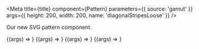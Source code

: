

<Meta
  title={title}
  component={Pattern}
  parameters={{ source: 'gamut' }}
  args={{ height: 200, width: 200, name: 'diagonalStripesLoose' }}
/>

Our new SVG pattern component.

<Canvas>
  <Story name="Pattern" args={{ width: '100%', height: 200 }}>
    {(args) => <Pattern {...args} />}
  </Story>
</Canvas>

<PropsTable story="Pattern" />

<Canvas withSource="open">
  <Story name="Pattern Loose">{(args) => <Pattern {...args} />}</Story>
  <Story name="Pattern Regular" args={{ name: 'diagonalStripesRegular' }}>
    {(args) => <Pattern {...args} />}
  </Story>
  <Story name="Pattern Dense" args={{ name: 'diagonalStripesDense' }}>
    {(args) => <Pattern {...args} />}
  </Story>
</Canvas>
